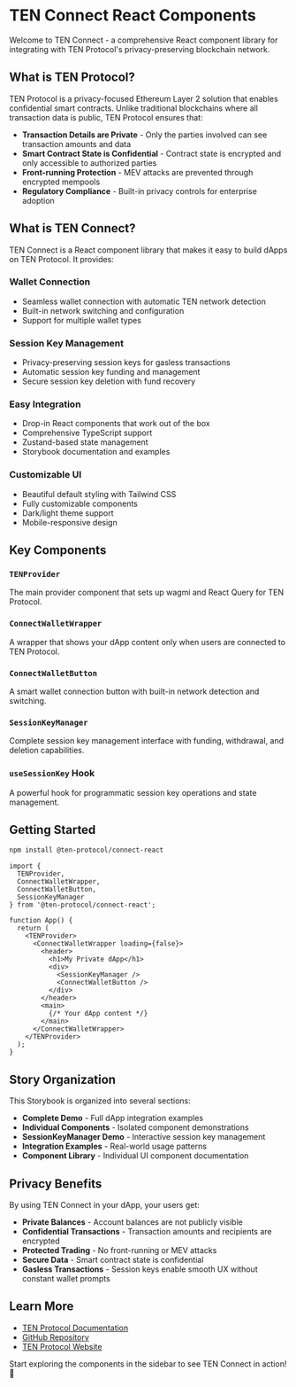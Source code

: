 
<Meta title="TEN Connect/Introduction" />

# TEN Connect React Components

Welcome to TEN Connect - a comprehensive React component library for integrating with TEN Protocol's privacy-preserving blockchain network.

## What is TEN Protocol?

TEN Protocol is a privacy-focused Ethereum Layer 2 solution that enables confidential smart contracts. Unlike traditional blockchains where all transaction data is public, TEN Protocol ensures that:

- **Transaction Details are Private** - Only the parties involved can see transaction amounts and data
- **Smart Contract State is Confidential** - Contract state is encrypted and only accessible to authorized parties  
- **Front-running Protection** - MEV attacks are prevented through encrypted mempools
- **Regulatory Compliance** - Built-in privacy controls for enterprise adoption

## What is TEN Connect?

TEN Connect is a React component library that makes it easy to build dApps on TEN Protocol. It provides:

### **Wallet Connection**
- Seamless wallet connection with automatic TEN network detection
- Built-in network switching and configuration
- Support for multiple wallet types

### **Session Key Management**
- Privacy-preserving session keys for gasless transactions
- Automatic session key funding and management
- Secure session key deletion with fund recovery

### **Easy Integration**
- Drop-in React components that work out of the box
- Comprehensive TypeScript support
- Zustand-based state management
- Storybook documentation and examples

### **Customizable UI**
- Beautiful default styling with Tailwind CSS
- Fully customizable components
- Dark/light theme support
- Mobile-responsive design

## Key Components

### `TENProvider`
The main provider component that sets up wagmi and React Query for TEN Protocol.

### `ConnectWalletWrapper` 
A wrapper that shows your dApp content only when users are connected to TEN Protocol.

### `ConnectWalletButton`
A smart wallet connection button with built-in network detection and switching.

### `SessionKeyManager`
Complete session key management interface with funding, withdrawal, and deletion capabilities.

### `useSessionKey` Hook
A powerful hook for programmatic session key operations and state management.

## Getting Started

```bash
npm install @ten-protocol/connect-react
```

```tsx
import { 
  TENProvider,
  ConnectWalletWrapper, 
  ConnectWalletButton,
  SessionKeyManager 
} from '@ten-protocol/connect-react';

function App() {
  return (
    <TENProvider>
      <ConnectWalletWrapper loading={false}>
        <header>
          <h1>My Private dApp</h1>
          <div>
            <SessionKeyManager />
            <ConnectWalletButton />
          </div>
        </header>
        <main>
          {/* Your dApp content */}
        </main>
      </ConnectWalletWrapper>
    </TENProvider>
  );
}
```

## Story Organization

This Storybook is organized into several sections:

- **Complete Demo** - Full dApp integration examples
- **Individual Components** - Isolated component demonstrations  
- **SessionKeyManager Demo** - Interactive session key management
- **Integration Examples** - Real-world usage patterns
- **Component Library** - Individual UI component documentation

## Privacy Benefits

By using TEN Connect in your dApp, your users get:

- **Private Balances** - Account balances are not publicly visible
- **Confidential Transactions** - Transaction amounts and recipients are encrypted
- **Protected Trading** - No front-running or MEV attacks
- **Secure Data** - Smart contract state is confidential
- **Gasless Transactions** - Session keys enable smooth UX without constant wallet prompts

## Learn More

- [TEN Protocol Documentation](https://docs.ten.xyz)
- [GitHub Repository](https://github.com/ten-protocol/connect-react)
- [TEN Protocol Website](https://ten.xyz)

Start exploring the components in the sidebar to see TEN Connect in action! 🚀
